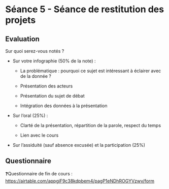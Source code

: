 # Séance 5 - Séance de restitution des projets

## Evaluation

Sur quoi serez-vous notés ?

-   Sur votre infographie (50% de la note) :

    -   La problématique : pourquoi ce sujet est intéressant à éclairer avec de la donnée ?

    -   Présentation des acteurs

    -   Présentation du sujet de débat

    -   Intégration des données à la présentation

-   Sur l'oral (25%) :

    -   Clarté de la présentation, répartition de la parole, respect du temps

    -   Lien avec le cours

-   Sur l'assiduité (sauf absence excusée) et la participation (25%)

## Questionnaire

❓Questionnaire de fin de cours : <https://airtable.com/appgiF9c38kdpbem4/pagP1eNDhROGYVzwv/form>
